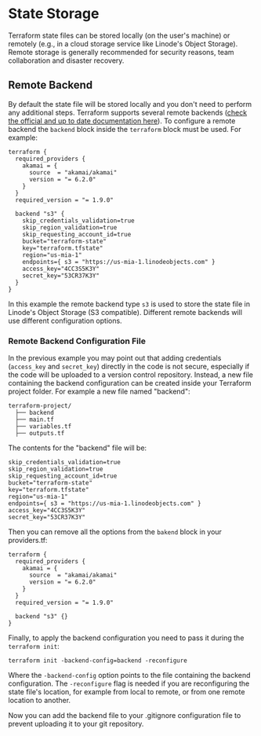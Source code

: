 
# State Storage
Terraform state files can be stored locally (on the user's machine) or remotely (e.g., in a cloud storage service like Linode's Object Storage). Remote storage is generally recommended for security reasons, team collaboration and disaster recovery.

## Remote Backend
By default the state file will be stored locally and you don't need to perform any additional steps. 
Terraform supports several remote backends ([check the official and up to date documentation here](https://developer.hashicorp.com/terraform/language/backend)). To configure a remote backend the `backend` block inside the `terraform` block must be used. For example:

```hcl filename="providers.tf" copy {10}
terraform {
  required_providers {
    akamai = {
      source  = "akamai/akamai"
      version = "= 6.2.0"
    }
  }
  required_version = "= 1.9.0"

  backend "s3" {
    skip_credentials_validation=true
    skip_region_validation=true
    skip_requesting_account_id=true
    bucket="terraform-state"
    key="terraform.tfstate"
    region="us-mia-1"
    endpoints={ s3 = "https://us-mia-1.linodeobjects.com" }
    access_key="4CC3S5K3Y"
    secret_key="53CR37K3Y"
  }
}
```
In this example the remote backend type `s3` is used to store the state file in Linode's Object Storage (S3 compatible). Different remote backends will use different configuration options. 

### Remote Backend Configuration File
In the previous example you may point out that adding credentials (`access_key` and `secret_key`) directly in the code is not secure, especially if the code will be uploaded to a version control repository. Instead, a new file containing the backend configuration can be created inside your Terraform project folder. For example a new file named "backend":

```text {2}
terraform-project/
  ├── backend      
  ├── main.tf         
  ├── variables.tf    
  ├── outputs.tf      
```

The contents for the "backend" file will be:
```text copy
skip_credentials_validation=true
skip_region_validation=true
skip_requesting_account_id=true
bucket="terraform-state"
key="terraform.tfstate"
region="us-mia-1"
endpoints={ s3 = "https://us-mia-1.linodeobjects.com" }
access_key="4CC3S5K3Y"
secret_key="53CR37K3Y"
```

Then you can remove all the options from the `bakend` block in your providers.tf:
```hcl filename="providers.tf" copy {10}
terraform {
  required_providers {
    akamai = {
      source  = "akamai/akamai"
      version = "= 6.2.0"
    }
  }
  required_version = "= 1.9.0"

  backend "s3" {}
}
```

Finally, to apply the backend configuration you need to pass it during the `terraform init`:
```shell
terraform init -backend-config=backend -reconfigure
```
Where the `-backend-config` option points to the file containing the backend configuration. The `-reconfigure` flag is needed if you are reconfiguring the state file's location, for example from local to remote, or from one remote location to another. 

Now you can add the backend file to your .gitignore configuration file to prevent uploading it to your git repository.
